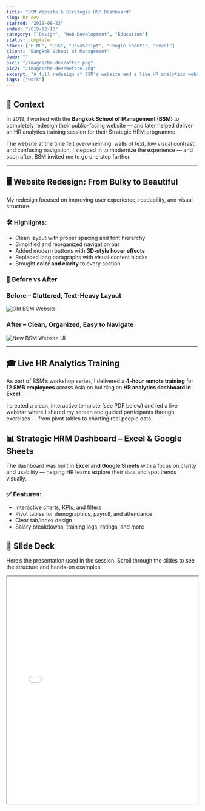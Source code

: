 ---
title: "BSM Website & Strategic HRM Dashboard"
slug: hr-dev
started: "2019-08-23"
ended: "2019-12-10"
category: ["Design", "Web Development", "Education"]
status: complete
stack: ["HTML", "CSS", "JavaScript", "Google Sheets", "Excel"]
client: "Bangkok School of Management"
demo: ""
pic1: "/images/hr-dev/after.png"
pic2: "/images/hr-dev/before.png"
excerpt: "A full redesign of BSM’s website and a live HR analytics webinar using Excel, built for SMB employees across Asia."
tags: ["work"]
---

## 👋 Context

In 2019, I worked with the **Bangkok School of Management (BSM)** to completely redesign their public-facing website — and later helped deliver an HR analytics training session for their Strategic HRM programme.

The website at the time felt overwhelming: walls of text, low visual contrast, and confusing navigation. I stepped in to modernize the experience — and soon after, BSM invited me to go one step further.

---

## 🖥️ Website Redesign: From Bulky to Beautiful

My redesign focused on improving user experience, readability, and visual structure.

### 🛠 Highlights:

- Clean layout with proper spacing and font hierarchy
- Simplified and reorganized navigation bar
- Added modern buttons with **3D-style hover effects**
- Replaced long paragraphs with visual content blocks
- Brought **color and clarity** to every section

### 🔄 Before vs After

### **Before – Cluttered, Text-Heavy Layout**

<img
  src="/images/hr-dev/before.png"
  alt="Old BSM Website"
  className="rounded-xl my-4 shadow-md border border-gray-300"
/>
<br />

### **After – Clean, Organized, Easy to Navigate**

<img
  src="/images/hr-dev/after.png"
  alt="New BSM Website UI"
  className="rounded-xl my-4 shadow-md border border-gray-300"
/>

---

## 🎓 Live HR Analytics Training

As part of BSM’s workshop series, I delivered a **4-hour remote training** for **12 SMB employees** across Asia on building an **HR analytics dashboard in Excel**.

I created a clean, interactive template (see PDF below) and led a live webinar where I shared my screen and guided participants through exercises — from pivot tables to charting real people data.

## 📊 Strategic HRM Dashboard – Excel & Google Sheets

The dashboard was built in **Excel and Google Sheets** with a focus on clarity and usability — helping HR teams explore their data and spot trends visually.

### ✅ Features:

- Interactive charts, KPIs, and filters
- Pivot tables for demographics, payroll, and attendance
- Clear tab/index design
- Salary breakdowns, training logs, ratings, and more

## 📄 Slide Deck

Here’s the presentation used in the session. Scroll through the slides to see the structure and hands-on examples:

<iframe
  src="/images/hr-dev/presentation.pdf"
  width="100%"
  height="600px"
  style={{ border: "1px solid #ccc", borderRadius: "8px" }}
  title="Strategic HRM PDF"
/>

---

## ✨ What I Took Away

This project showed me that clear design and effective teaching go hand-in-hand.

It wasn’t just about fixing a website or making spreadsheets look good — it was about building tools people can actually use, and **teaching them how** in a way that’s approachable and empowering.

---

## 🧠 Lessons Learned

- Real-world design is about removing friction, not adding features
- Spreadsheets can be powerful analytics tools when structured well
- Teaching is most effective when the audience is hands-on and engaged

---

Let me know if you want to explore the full dashboard template, or build one for your team!
